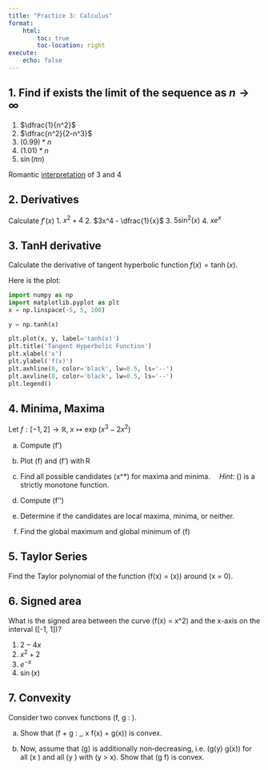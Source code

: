 ```yaml
---
title: "Practice 3: Calculus"
format: 
    html:
        toc: true
        toc-location: right
execute:
    echo: false
---
```


## 1. Find if exists the limit of the sequence as $n \to \infty$

1. $\dfrac{1}{n^2}$
2. $\dfrac{n^2}{2-n^3}$
3. $(0.99)*n$
4. $(1.01)*n$
5. $\sin(\pi n)$

Romantic [interpretation](https://preview.redd.it/zyxtnv0lz0061.jpg?width=640&crop=smart&auto=webp&s=18b057185561e89c19dbb3eaa94a80ce1f2737be) of 3 and 4


## 2. Derivatives
Calculate $f'(x)$
1. $x^2 + 4$
2. $3x^4 - \dfrac{1}{x}$
3. $5 \sin^2(x)$
4. $x e^{x}$

## 3. TanH derivative

Calculate the derivative of tangent hyperbolic function $f(x) = \tanh(x)$.

Here is the plot:
```python
import numpy as np
import matplotlib.pyplot as plt
x = np.linspace(-5, 5, 100)

y = np.tanh(x)

plt.plot(x, y, label='tanh(x)')
plt.title('Tangent Hyperbolic Function')
plt.xlabel('x')
plt.ylabel('f(x)')
plt.axhline(0, color='black', lw=0.5, ls='--')
plt.axvline(0, color='black', lw=0.5, ls='--')
plt.legend()
```

## 4. Minima, Maxima 
Let $f : [-1,2] \to \mathbb{R},\; x \mapsto \exp\!\bigl(x^{3}-2x^{2}\bigr)$

(a) Compute \(f'\)  

(b) Plot \(f\) and \(f'\) with R  

(c) Find all possible candidates \(x^\*\) for maxima and minima.
 *Hint:* \(\exp\) is a strictly monotone function.  

(d) Compute \(f''\)  

(e) Determine if the candidates are local maxima, minima, or neither.  

(f) Find the global maximum and global minimum of \(f\)


## 5. Taylor Series
Find the Taylor polynomial of the function \(f(x) = \sin(x)\) around \(x = 0\).

## 6. Signed area
What is the signed area between the curve \(f(x) = x^2\) and the x-axis on the interval \([-1, 1]\)?

1. $2 - 4x$
2. $x^2 + 2$
3. $e^{-x}$
4. $\sin(x)$

## 7. Convexity
Consider two convex functions \(f, g : \mathbb{R} \to \mathbb{R}\).

(a) Show that \(f + g : \mathbb{R} \to \mathbb{R},\, x \mapsto f(x) + g(x)\) is convex.

(b) Now, assume that \(g\) is additionally non‑decreasing, i.e.\ \(g(y) \ge g(x)\) for all \(x \in \mathbb{R}\) and all \(y \in \mathbb{R}\) with \(y > x\). Show that \(g \circ f\) is convex.

